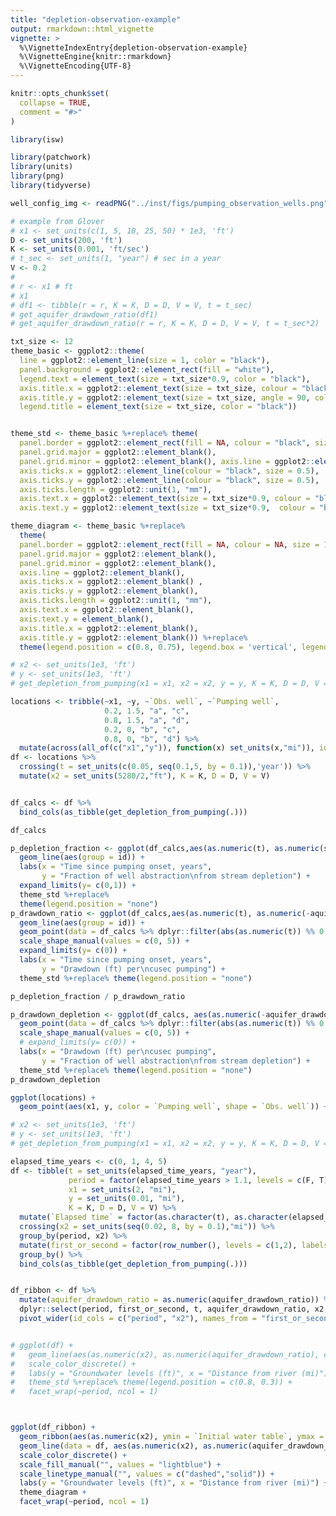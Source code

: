 ```yaml
---
title: "depletion-observation-example"
output: rmarkdown::html_vignette
vignette: >
  %\VignetteIndexEntry{depletion-observation-example}
  %\VignetteEngine{knitr::rmarkdown}
  %\VignetteEncoding{UTF-8}
---
```


```r
knitr::opts_chunk$set(
  collapse = TRUE,
  comment = "#>"
)
```

```r
library(isw)
```


```r
library(patchwork)
library(units)
library(png)
library(tidyverse)

well_config_img <- readPNG("../inst/figs/pumping_observation_wells.png")

# example from Glover
# x1 <- set_units(c(1, 5, 10, 25, 50) * 1e3, 'ft')
D <- set_units(200, 'ft')
K <- set_units(0.001, 'ft/sec')
# t_sec <- set_units(1, "year") # sec in a year
V <- 0.2
# 
# r <- x1 # ft
# x1
# df1 <- tibble(r = r, K = K, D = D, V = V, t = t_sec)
# get_aquifer_drawdown_ratio(df1)
# get_aquifer_drawdown_ratio(r = r, K = K, D = D, V = V, t = t_sec*2)
```


```r
txt_size <- 12
theme_basic <- ggplot2::theme(
  line = ggplot2::element_line(size = 1, color = "black"), 
  panel.background = ggplot2::element_rect(fill = "white"), 
  legend.text = element_text(size = txt_size*0.9, color = "black"), 
  axis.title.x = ggplot2::element_text(size = txt_size, colour = "black"), 
  axis.title.y = ggplot2::element_text(size = txt_size, angle = 90, colour = "black"), 
  legend.title = element_text(size = txt_size, color = "black"))


theme_std <- theme_basic %+replace% theme(
  panel.border = ggplot2::element_rect(fill = NA, colour = "black", size = 1), 
  panel.grid.major = ggplot2::element_blank(), 
  panel.grid.minor = ggplot2::element_blank(), axis.line = ggplot2::element_blank(), 
  axis.ticks.x = ggplot2::element_line(colour = "black", size = 0.5), 
  axis.ticks.y = ggplot2::element_line(colour = "black", size = 0.5), 
  axis.ticks.length = ggplot2::unit(1, "mm"), 
  axis.text.x = ggplot2::element_text(size = txt_size*0.9, colour = "black"), 
  axis.text.y = ggplot2::element_text(size = txt_size*0.9,  colour = "black", hjust = 1))

theme_diagram <- theme_basic %+replace% 
  theme(
  panel.border = ggplot2::element_rect(fill = NA, colour = NA, size = 1), 
  panel.grid.major = ggplot2::element_blank(), 
  panel.grid.minor = ggplot2::element_blank(), 
  axis.line = ggplot2::element_blank(), 
  axis.ticks.x = ggplot2::element_blank() , 
  axis.ticks.y = ggplot2::element_blank(), 
  axis.ticks.length = ggplot2::unit(1, "mm"), 
  axis.text.x = ggplot2::element_blank(), 
  axis.text.y = element_blank(), 
  axis.title.x = ggplot2::element_blank(), 
  axis.title.y = ggplot2::element_blank()) %+replace%
  theme(legend.position = c(0.8, 0.75), legend.box = 'vertical', legend.title = element_blank())
```


```r

# x2 <- set_units(1e3, 'ft')
# y <- set_units(1e3, 'ft')
# get_depletion_from_pumping(x1 = x1, x2 = x2, y = y, K = K, D = D, V = V, t = t_sec)

locations <- tribble(~x1, ~y, ~`Obs. well`, ~`Pumping well`,
                     0.2, 1.5, "a", "c",
                     0.8, 1.5, "a", "d",
                     0.2, 0, "b", "c",
                     0.8, 0, "b", "d") %>%
  mutate(across(all_of(c("x1","y")), function(x) set_units(x,"mi")), id = row_number())
df <- locations %>%
  crossing(t = set_units(c(0.05, seq(0.1,5, by = 0.1)),'year')) %>%
  mutate(x2 = set_units(5280/2,"ft"), K = K, D = D, V = V)


df_calcs <- df %>%
  bind_cols(as_tibble(get_depletion_from_pumping(.)))

df_calcs
```


```r
p_depletion_fraction <- ggplot(df_calcs,aes(as.numeric(t), as.numeric(stream_depletion_fraction), color = `Pumping well`)) + 
  geom_line(aes(group = id)) +
  labs(x = "Time since pumping onset, years",
       y = "Fraction of well abstraction\nfrom stream depletion") +
  expand_limits(y= c(0,1)) +
  theme_std %+replace% 
  theme(legend.position = "none")
p_drawdown_ratio <- ggplot(df_calcs,aes(as.numeric(t), as.numeric(-aquifer_drawdown_ratio), color = `Pumping well`)) + 
  geom_line(aes(group = id)) +
  geom_point(data = df_calcs %>% dplyr::filter(abs(as.numeric(t)) %% 0.5 < 0.01),aes(shape = `Obs. well`), size = 3, stroke = 1) +
  scale_shape_manual(values = c(0, 5)) +
  expand_limits(y= c(0)) +
  labs(x = "Time since pumping onset, years",
       y = "Drawdown (ft) per\ncusec pumping") +
  theme_std %+replace% theme(legend.position = "none")

p_depletion_fraction / p_drawdown_ratio
```


```r
p_drawdown_depletion <- ggplot(df_calcs, aes(as.numeric(-aquifer_drawdown_ratio), as.numeric(stream_depletion_fraction), color = `Pumping well`)) + 
  geom_point(data = df_calcs %>% dplyr::filter(abs(as.numeric(t)) %% 0.5 < 0.15),aes(shape = `Obs. well`), size = 3, stroke = 1) +
  scale_shape_manual(values = c(0, 5)) +
  # expand_limits(y= c(0)) +
  labs(x = "Drawdown (ft) per\ncusec pumping",
       y = "Fraction of well abstraction\nfrom stream depletion") +
  theme_std %+replace% theme(legend.position = "none")
p_drawdown_depletion
```



```r
ggplot(locations) + 
  geom_point(aes(x1, y, color = `Pumping well`, shape = `Obs. well`)) + theme_std
```




```r
# x2 <- set_units(1e3, 'ft')
# y <- set_units(1e3, 'ft')
# get_depletion_from_pumping(x1 = x1, x2 = x2, y = y, K = K, D = D, V = V, t = t_sec)

elapsed_time_years <- c(0, 1, 4, 5)
df <- tibble(t = set_units(elapsed_time_years, "year"),
             period = factor(elapsed_time_years > 1.1, levels = c(F, T), labels = c("0-1 year","4-5 years")),
             x1 = set_units(2, "mi"),
             y = set_units(0.01, "mi"),
             K = K, D = D, V = V) %>%
  mutate(`Elapsed time` = factor(as.character(t), as.character(elapsed_time_years), labels = paste(elapsed_time_years, "years"))) %>%
  crossing(x2 = set_units(seq(0.02, 8, by = 0.1),"mi")) %>%
  group_by(period, x2) %>%
  mutate(first_or_second = factor(row_number(), levels = c(1,2), labels = c("Initial water table", "One year later"))) %>%
  group_by() %>%
  bind_cols(as_tibble(get_depletion_from_pumping(.)))


df_ribbon <- df %>%
  mutate(aquifer_drawdown_ratio = as.numeric(aquifer_drawdown_ratio)) %>%
  dplyr::select(period, first_or_second, t, aquifer_drawdown_ratio, x2, `Elapsed time`) %>%
  pivot_wider(id_cols = c("period", "x2"), names_from = "first_or_second", values_from = "aquifer_drawdown_ratio")


# ggplot(df) + 
#   geom_line(aes(as.numeric(x2), as.numeric(aquifer_drawdown_ratio), color = `Elapsed time`)) + 
#   scale_color_discrete() +
#   labs(y = "Groundwater levels (ft)", x = "Distance from river (mi)") +
#   theme_std %+replace% theme(legend.position = c(0.8, 0.3)) +
#   facet_wrap(~period, ncol = 1)



ggplot(df_ribbon) + 
  geom_ribbon(aes(as.numeric(x2), ymin = `Initial water table`, ymax = `One year later`, fill = 'Aquifer drawdown'), alpha = 0.7) + 
  geom_line(data = df, aes(as.numeric(x2), as.numeric(aquifer_drawdown_ratio), linetype = first_or_second)) + 
  scale_color_discrete() +
  scale_fill_manual("", values = "lightblue") +
  scale_linetype_manual("", values = c("dashed","solid")) +
  labs(y = "Groundwater levels (ft)", x = "Distance from river (mi)") +
  theme_diagram +
  facet_wrap(~period, ncol = 1)
```





